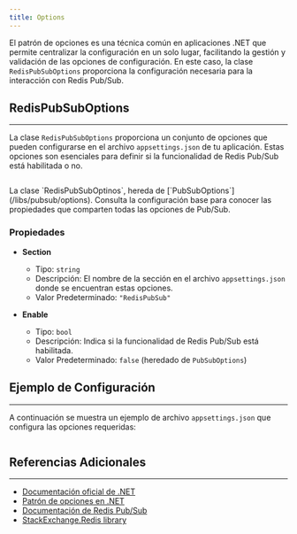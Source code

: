 ```yaml
---
title: Options
---
```



El patrón de opciones es una técnica común en aplicaciones .NET que permite centralizar la configuración en un solo lugar, facilitando la gestión y validación de las opciones de configuración. En este caso, la clase `RedisPubSubOptions` proporciona la configuración necesaria para la interacción con Redis Pub/Sub.

## RedisPubSubOptions
---

La clase `RedisPubSubOptions` proporciona un conjunto de opciones que pueden configurarse en el archivo `appsettings.json` de tu aplicación. Estas opciones son esenciales para definir si la funcionalidad de Redis Pub/Sub está habilitada o no.

```csharp url="/packages/CodeDesignPlus.Net.Redis.PubSub/src/CodeDesignPlus.Net.Redis.PubSub.Abstractions/Options/RedisPubSubOptions.cs"
```

<Aside>
La clase `RedisPubSubOptinos`, hereda de [`PubSubOptions`](/libs/pubsub/options). Consulta la configuración base para conocer las propiedades que comparten todas las opciones de Pub/Sub.
</Aside>

### Propiedades

- **Section**
    - Tipo: `string`
    - Descripción: El nombre de la sección en el archivo `appsettings.json` donde se encuentran estas opciones.
    - Valor Predeterminado: `"RedisPubSub"`

- **Enable**
    - Tipo: `bool`
    - Descripción: Indica si la funcionalidad de Redis Pub/Sub está habilitada.
    - Valor Predeterminado: `false` (heredado de `PubSubOptions`)

## Ejemplo de Configuración
---

A continuación se muestra un ejemplo de archivo `appsettings.json` que configura las opciones requeridas:

```json url="examples/CodeDesignPlus.Net.Redis.PubSub.Sample/src/CodeDesignPlus.Net.Redis.PubSub.Producer.Sample/appsettings.json"
```

## Referencias Adicionales
---

- [Documentación oficial de .NET](https://docs.microsoft.com/en-us/dotnet/)
- [Patrón de opciones en .NET](https://docs.microsoft.com/en-us/dotnet/core/extensions/options)
- [Documentación de Redis Pub/Sub](https://redis.io/docs/interact/pubsub/)
- [StackExchange.Redis library](https://github.com/StackExchange/StackExchange.Redis)
